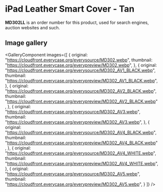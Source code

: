 
# iPad Leather Smart Cover - Tan

<Callout type='info' emoji='👉🏻'>**MD302LL** is an order number for this product, used for search engines, auction websites and such.</Callout>

## Image gallery

<GalleryComponent
    images={[
      {
        original: "https://cloudfront.everycase.org/everysource/MD302.webp",
        thumbnail: "https://cloudfront.everycase.org/everypreview/MD302.webp",
      },
      {
        original: "https://cloudfront.everycase.org/everysource/MD302_AV1_BLACK.webp",
        thumbnail: "https://cloudfront.everycase.org/everypreview/MD302_AV1_BLACK.webp",
      },
      {
        original: "https://cloudfront.everycase.org/everysource/MD302_AV2_BLACK.webp",
        thumbnail: "https://cloudfront.everycase.org/everypreview/MD302_AV2_BLACK.webp",
      },
      {
        original: "https://cloudfront.everycase.org/everysource/MD302_AV3.webp",
        thumbnail: "https://cloudfront.everycase.org/everypreview/MD302_AV3.webp",
      },
      {
        original: "https://cloudfront.everycase.org/everysource/MD302_AV4_BLACK.webp",
        thumbnail: "https://cloudfront.everycase.org/everypreview/MD302_AV4_BLACK.webp",
      },
      {
        original: "https://cloudfront.everycase.org/everysource/MD302_AV4_WHITE.webp",
        thumbnail: "https://cloudfront.everycase.org/everypreview/MD302_AV4_WHITE.webp",
      },
      {
        original: "https://cloudfront.everycase.org/everysource/MD302_AV5.webp",
        thumbnail: "https://cloudfront.everycase.org/everypreview/MD302_AV5.webp",
      }
    ]}
  />
